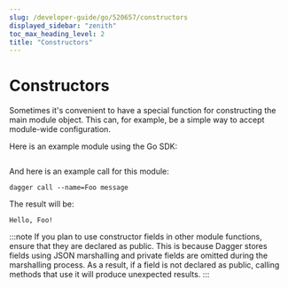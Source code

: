 ```yaml
---
slug: /developer-guide/go/520657/constructors
displayed_sidebar: "zenith"
toc_max_heading_level: 2
title: "Constructors"
---
```



# Constructors

<PartialExperimentalDocs />

Sometimes it's convenient to have a special function for constructing the main module object. This can, for example, be a simple way to accept module-wide configuration.

Here is an example module using the Go SDK:

```go file=./snippets/constructors/main.go
```

And here is an example call for this module:

```console
dagger call --name=Foo message
```

The result will be:

```console
Hello, Foo!
```

:::note
If you plan to use constructor fields in other module functions, ensure that they are declared as public. This is because Dagger stores fields using JSON marshalling and private fields are omitted during the marshalling process. As a result, if a field is not declared as public, calling methods that use it will produce unexpected results.
:::
